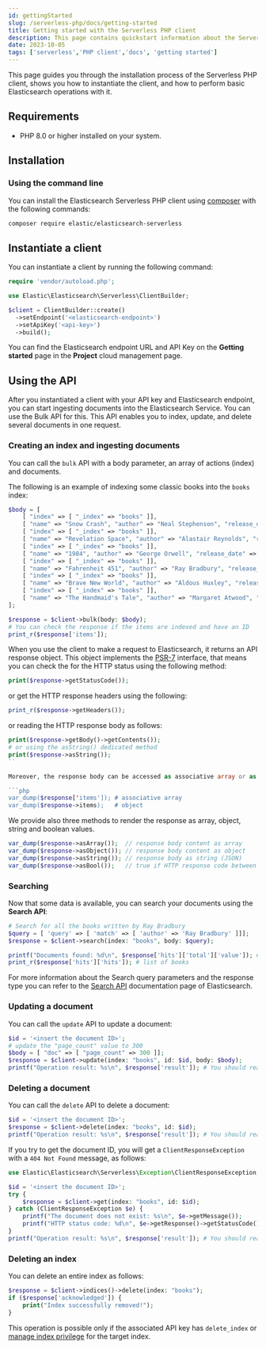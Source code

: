 ```yaml
---
id: gettingStarted
slug: /serverless-php/docs/getting-started
title: Getting started with the Serverless PHP client
description: This page contains quickstart information about the Serverless PHP client.
date: 2023-10-05
tags: ['serverless','PHP client','docs', 'getting started']
---
```


This page guides you through the installation process of the Serverless PHP 
client, shows you how to instantiate the client, and how to perform basic 
Elasticsearch operations with it.


## Requirements

* PHP 8.0 or higher installed on your system.


## Installation


### Using the command line

You can install the Elasticsearch Serverless PHP client using [composer](https://getcomposer.org/)
with the following commands:

```bash
composer require elastic/elasticsearch-serverless

```


## Instantiate a client

You can instantiate a client by running the following command:

```php
require 'vendor/autoload.php';

use Elastic\Elasticsearch\Serverless\ClientBuilder;

$client = ClientBuilder::create()
  ->setEndpoint('<elasticsearch-endpoint>')
  ->setApiKey('<api-key>')
  ->build();
```

You can find the Elasticsearch endpoint URL and API Key on the **Getting started** page
in the **Project** cloud management page.

<DocImage url="images/endpoint_api_key.png" alt="Endpoint URL and API Key"/>


## Using the API

After you instantiated a client with your API key and Elasticsearch endpoint, 
you can start ingesting documents into the Elasticsearch Service. You can use 
the Bulk API for this. This API enables you to index, update, and delete several 
documents in one request.


### Creating an index and ingesting documents

You can call the `bulk` API with a body parameter, an array of actions (index)
and documents.

The following is an example of indexing some classic books into the `books` 
index:

```php
$body = [
    [ "index" => [ "_index" => "books" ]],
    [ "name" => "Snow Crash", "author" => "Neal Stephenson", "release_date" => "1992-06-01", "page_count" => 470],
    [ "index" => [ "_index" => "books" ]],
    [ "name" => "Revelation Space", "author" => "Alastair Reynolds", "release_date" => "2000-03-15", "page_count" => 585],
    [ "index" => [ "_index" => "books" ]],
    [ "name" => "1984", "author" => "George Orwell", "release_date" => "1949-06-08", "page_count" => 328],
    [ "index" => [ "_index" => "books" ]],
    [ "name" => "Fahrenheit 451", "author" => "Ray Bradbury", "release_date" => "1953-10-15", "page_count" => 227],
    [ "index" => [ "_index" => "books" ]],
    [ "name" => "Brave New World", "author" => "Aldous Huxley", "release_date" => "1932-06-01", "page_count" => 268],
    [ "index" => [ "_index" => "books" ]],
    [ "name" => "The Handmaid's Tale", "author" => "Margaret Atwood", "release_date" => "1985-06-01", "page_count" => 311]
];

$response = $client->bulk(body: $body);
# You can check the response if the items are indexed and have an ID
print_r($response['items']);

```

When you use the client to make a request to Elasticsearch, it returns an API 
response object. This object implements the [PSR-7](https://www.php-fig.org/psr/psr-7/) interface,
that means you can check the for the HTTP status using the following method:

```php
print($response->getStatusCode());
```

or get the HTTP response headers using the following:

```php
print_r($response->getHeaders());
```

or reading the HTTP response body as follows:

```php
print($response->getBody()->getContents());
# or using the asString() dedicated method
print($response->asString());
``

Moreover, the response body can be accessed as associative array or as object.

```php
var_dump($response['items']); # associative array
var_dump($response->items);   # object
```

We provide also three methods to render the response as array, object, string
and boolean values.

```php
var_dump($response->asArray());  // response body content as array
var_dump($response->asObject()); // response body content as object
var_dump($response->asString()); // response body as string (JSON)
var_dump($response->asBool());   // true if HTTP response code between 200 and 300
```

### Searching

Now that some data is available, you can search your documents using the 
**Search API**:

```php
# Search for all the books written by Ray Bradbury
$query = [ 'query' => [ 'match' => [ 'author' => 'Ray Bradbury' ]]];
$response = $client->search(index: "books", body: $query);

printf("Documents found: %d\n", $response['hits']['total']['value']); # total documents found
print_r($response['hits']['hits']); # list of books
```

For more information about the Search query parameters and the response type
you can refer to the [Search API](https://www.elastic.co/guide/en/elasticsearch/reference/current/search-search.html)
documentation page of Elasticsearch.

### Updating a document

You can call the `update` API to update a document:

```php
$id = '<insert the document ID>';
# update the "page_count" value to 300
$body = [ "doc" => [ "page_count" => 300 ]];
$response = $client->update(index: "books", id: $id, body: $body);
printf("Operation result: %s\n", $response['result']); # You should read 'updated' as result
```

### Deleting a document

You can call the `delete` API to delete a document:

```php
$id = '<insert the document ID>';
$response = $client->delete(index: "books", id: $id);
printf("Operation result: %s\n", $response['result']); # You should read "deleted" as result
```

If you try to get the document ID, you will get a `ClientResponseException` with a `404 Not Found`
message, as follows:

```php
use Elastic\Elasticsearch\Serverless\Exception\ClientResponseException;

$id = '<insert the document ID>';
try {
    $response = $client->get(index: "books", id: $id);
} catch (ClientResponseException $e) {
    printf("The document does not exist: %s\n", $e->getMessage());
    printf("HTTP status code: %d\n", $e->getResponse()->getStatusCode());
}
printf("Operation result: %s\n", $response['result']); # You should read "deleted" as result
```

### Deleting an index

You can delete an entire index as follows:

```php
$response = $client->indices()->delete(index: "books");
if ($response['acknowledged']) {
    print("Index successfully removed!");
}
```

This operation is possible only if the associated API key has `delete_index`
or [manage index privilege](https://www.elastic.co/guide/en/elasticsearch/reference/current/security-privileges.html#privileges-list-indices)
for the target index. 
